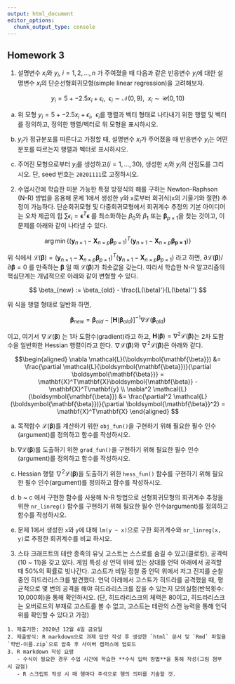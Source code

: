 ```yaml
---
output: html_document
editor_options: 
  chunk_output_type: console
---
```

## Homework 3

1. 설명변수 $x_i$와 $y_i$, $i = 1, 2, \ldots, n$ 가 주여졌을 때 다음과 같은 반응변수 $y_i$에 대한 설명변수 $x_i$의 단순선형회귀모형(simple linear regression)을 
고려해보자. 


$$
y_{i} = 5 + -2.5 x_i + \epsilon_i, ~~ \epsilon_i \sim \mathcal{N}(0, 9), ~~ x_i \sim \mathcal{U}(0, 10)
$$

a) 위 모형 $y_{i} = 5 + -2.5 x_i + \epsilon_i, ~~ \epsilon_i$를 행렬과 벡터 형태로 나타내기 위한 행렬 및 벡터를 정의하고, 정의한 행렬/벡터로 위 모형을 표시하시오. 



b) $y_i$가 정규분포를 따른다고 가정할 때, 설명변수 $x_i$가 주어졌을 때 반응변수 $y_i$는 어떤 분포를 따르는지 행렬과 벡터로 표시하시오. 







c) 주어진 모형으로부터 $y_i$를 생성하고($i=1,\ldots, 30$), 생성한 $x_i$와 $y_i$의 산점도를 그리시오. 단, seed 번호는 `20201111`로 고정하시오. 








2. 수업시간에 학습한 미분 가능한 특정 방정식의 해를 구하는 Newton-Raphson (N-R) 방법을 응용해 문제 1에서 생성한 `y`와 `x`로부터 회귀식(`x`의 기울기와 절편) 추정이 가능하다. 
단순회귀모형 및 다중회귀모형에서 회귀계수 추정의 기본 아이디어는 오차 제곱의 힙 $\sum\epsilon_i = \boldsymbol{\mathbf{\epsilon}}^T\boldsymbol{\mathbf{\epsilon}}$ 를 
최소화하는 $\beta_0$와 $\beta_1$ 또는 $\boldsymbol{\mathbf{\beta}}_{p\times 1}$을 찾는 것이고, 이 문제를 아래와 같이 나타낼 수 있다. 

$$
 \arg \min \left\{ (\mathbf{y}_{n \times 1} - \mathbf{X}_{n \times p}\boldsymbol{\mathbf{\beta}}_{p \times 1})^T
 (\mathbf{y}_{n \times 1} - \mathbf{X}_{n \times p}\boldsymbol{\mathbf{\beta}_{p \times 1}}) \right \}
$$

위 식에서 $\mathcal{L}(\boldsymbol{\mathbf{\beta}}) = (\mathbf{y}_{n \times 1} - \mathbf{X}_{n \times p}\boldsymbol{\mathbf{\beta}}_{p \times 1})^T
(\mathbf{y}_{n \times 1} - \mathbf{X}_{n \times p}\boldsymbol{\mathbf{\beta}}_{p \times 1})$ 라고 하면, 
$\partial \mathcal{L}(\boldsymbol{\mathbf{\beta}})/\partial \boldsymbol{\mathbf{\beta}} = 0$ 를 만족하는 $\boldsymbol{\mathbf{\beta}}$ 일 때 
$\mathcal{L}(\boldsymbol{\mathbf{\beta}})$가 최솟값을 갖는다. 따라서 학습한 N-R 알고리즘의 핵심단계는 개념적으로 아래와 같이 변형할 수 있다. 


$$
 \beta_{new} := \beta_{old} - \frac{L(\beta)'}{L(\beta)''}
$$

위 식을 행렬 형태로 일반화 하면, 


$$
\boldsymbol{\mathbf{\beta}}_{new} = \boldsymbol{\mathbf{\beta}}_{old} - [\mathbf{H}(\boldsymbol{\mathbf{\beta}}_{old})]^{-1} \nabla \mathcal{L} (\boldsymbol{\mathbf{\beta}}_{old})
$$


이고, 여기서  $\nabla \mathcal{L} (\boldsymbol{\mathbf{\beta}})$ 는 1차 도함수(gradient)라고 하고, 
$\mathbf{H}(\boldsymbol{\mathbf{\beta}}) = \nabla^2 \mathcal{L}(\boldsymbol{\mathbf{\beta}})$는 2차 도함수을 일반화한 Hessian 행렬이라고 한다. 
$\nabla \mathcal{L}(\boldsymbol{\mathbf{\beta}})$와 $\nabla^2 \mathcal{L}(\boldsymbol{\mathbf{\beta}})$은 아래와 같다. 


$$\begin{aligned}
\nabla \mathcal{L}(\boldsymbol{\mathbf{\beta}}) &= \frac{\partial \mathcal{L}(\boldsymbol{\mathbf{\beta}})}{\partial \boldsymbol{\mathbf{\beta}}} = 
\mathbf{X}^T\mathbf{X}\boldsymbol{\mathbf{\beta}} - \mathbf{X}^T\mathbf{y} \\
\nabla^2 \mathcal{L}(\boldsymbol{\mathbf{\beta}}) &= \frac{\partial^2 \mathcal{L}(\boldsymbol{\mathbf{\beta}})}{\partial \boldsymbol{\mathbf{\beta}}^2} = 
\mathbf{X}^T\mathbf{X}
\end{aligned}
$$

a) 목적함수 $\mathcal{L}(\boldsymbol{\mathbf{\beta}})$를 계산하기 위한 `obj_fun()`을 구현하기 위해 필요한 필수 인수(argument)를 정의하고 함수를 작성하시오. 


b) $\nabla \mathcal{L}(\boldsymbol{\mathbf{\beta}})$를 도출하기 위한 `grad_fun()`을 구현하기 위해 필요한 필수 인수(argument)를 정의하고 함수를 작성하시오. 


c) Hessian 행렬 $\nabla^2 \mathcal{L}(\boldsymbol{\mathbf{\beta}})$을 도출하기 위한 `hess_fun()` 함수를 구현하기 위해 필요한 필수 인수(argument)를 정의하고 함수를 작성하시오. 


d) b ~ c 에서 구현한 함수를 사용해 N-R 방법으로 선형회귀모형의 회귀계수 추정을 위한 `nr_linreg()` 함수를 구현하기 위해 필요한 필수 인수(argument)를 정의하고 함수를 작성하시오.  


e) 문제 1에서 생성한 `x`와 `y`에 대해 `lm(y ~ x)`으로 구한 회귀계수와 `nr_linreg(x, y)`로 추정한 회귀계수를 비교 하시오. 



3. 스타 크래프트의 테란 종족의 유닛 고스트는 스스로를 숨길 수 있고(클로킹), 공격력(10 ~ 11)을 갖고 있다. 게임 특성 상 언덕 위에 있는 상대를 
언덕 아래에서 공격할 때 50%의 확률로 빗나간다. 고스트가 비밀 정찰 중 언덕 위에서 저그 진지를 순찰 중인 히드라리스크를 발견했다. 언덕 아래에서 고스트가 
히드라를 공격했을 때, 평균적으로 몇 번의 공격을 해야 히드라리스크를 잡을 수 있는지 모의실험(반복횟수: 10,000회)을 통해 확인하시오. 
(단, 히드라리스크의 체력은 80이고, 히드라리스크는 오버로드의 부재로 고스트를 볼 수 없고, 고스트는 테란의 스캔 능력을 통해 언덕 위를 확인할 수 있다고 가정)



```block2
1. 제출기한: 2020년 12월 4일 금요일
2. 제출방식: R markdown으로 과제 답안 작성 후 생성한 `html` 문서 및 `Rmd` 파일을 `학번-이름.zip`으로 압축 후 사이버 캠퍼스에 업로드
3. R markdown 작성 요령
   - 수식이 필요한 경우 수업 시간에 학습한 **수식 입력 방법**을 통해 작성(그림 첨부 시 감점)
   - R 스크립트 작성 시 매 행마다 주석으로 행의 의미를 기술할 것. 

```

